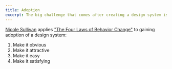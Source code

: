 ```yaml
---
title: Adoption
excerpt: The big challenge that comes after creating a design system is gaining adoption amongst your users.
---
```


[Nicole Sullivan](https://twitter.com/stubbornella/status/1344105223275511809) applies ["The Four Laws of Behavior Change"](https://fourpillarfreedom.com/atomic-habits-by-james-clear/) to gaining adoption of a design system:

1. Make it obvious
2. Make it attractive
3. Make it easy
4. Make it satisfying 